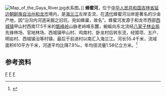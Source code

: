 [[File:Map_of_the_Gaya_River.jpg|thumb]]水系图。]]
'''蜂蜜河'''，位于[[中华人民共和国|中华人民共和国]][[吉林省|吉林省]][[延边朝鲜族自治州|延边朝鲜族自治州]][[和龙市|和龙市]]境内，是[[海兰江|海兰江]]左岸支流，在[[清朝|清代]]蜂蜜河沿岸是著名的沙金产地，因“沿沟内河道采掘之旧坑，宛如蜂巢，故名”。蜂蜜河发源于和龙市西部[[西城镇_(和龙市)|西城镇]]甲山村西南17.5千米的[[甑峰岭|甑峰岭]]山脉老岭峰东麓，蜿蜒向东北流经[[八家子林业局|八家子林业局]]先锋林场、官地林场、西城镇甲山村、鸡南村、卧龙村后转东流，经獐项、五户、明岩村、西城镇治等村镇，最后于前进村以南汇入海兰江。河长55.4千米，流域面积610平方千米，河道平均比降7.9‰，年均径流量1.58亿立方米。<ref name="中国河湖大典">{{cite book|author=《[[中国河湖大典|中国河湖大典]]》编纂委员会|title=《中国河湖大典·黑龙江、辽河卷》|format=M|edition=1|location=北京|publisher=中国水利水电出版社|date=2014年4月|pages=303页|isbn=978-7-5170-1950-3}}</ref>

==参考资料==
{{reflist}}


[[Category:图们江|F]]
[[Category:吉林河流|F]]
[[Category:和龙市|F]]